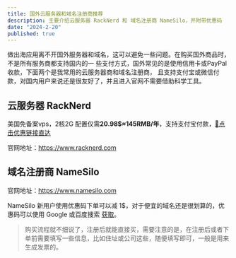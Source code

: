 ```yaml
---
title: 国外云服务器和域名注册商推荐
description: 主要介绍云服务器 RackNerd 和 域名注册商 NameSilo，并附带优惠码
date: "2024-2-20"
published: true
---
```


做出海应用离不开国外服务器和域名，这可以避免一些问题。在购买国外商品时，不是所有服务商都支持国内的一
些支付方式，国外常见的是使用信用卡或PayPal收款，下面两个是我常用的云服务器商和域名注册商，
且支持支付宝或微信付款，对国内用户来说还是很友好了，并且进入官网不需要借助科学工具。

## 云服务器 RackNerd

美国免备案vps，2核2G 配置仅需**20.98$≈145RMB/年**，支持支付宝付款，[💁点击优惠链接直达](https://my.racknerd.com/aff.php?aff=10906&pid=681)

官网地址：https://www.racknerd.com

## 域名注册商 NameSilo

官网地址：https://www.namesilo.com

NameSilo 新用户使用优惠码下单可以减 1$，对于便宜的域名还是很划算的，优惠码可以使用 Google 或百度搜索 [获取](https://www.google.com/search?q=NameSilo%E4%BC%98%E6%83%A0%E7%A0%81&sca_esv=ebabc885052a0758&sxsrf=ACQVn090VWFc4puOBdjcjt7Py5Zx6-meUw%3A1708347924599&ei=FFLTZZyDJICm2roPhrCM0AI&ved=0ahUKEwic3cr5u7eEAxUAk1YBHQYYAyoQ4dUDCBA&uact=5&oq=NameSilo%E4%BC%98%E6%83%A0%E7%A0%81&gs_lp=Egxnd3Mtd2l6LXNlcnAiEU5hbWVTaWxv5LyY5oOg56CBMggQABiABBiiBEj3DlCUBli5DXABeAGQAQCYAfsCoAGUCKoBAzMtM7gBA8gBAPgBAcICBxAjGLADGCfCAgoQABhHGNYEGLADwgINEAAYgAQYigUYQxiwA8ICGRAuGIAEGIoFGEMYxwEY0QMYyAMYsAPYAQHCAhMQLhiABBiKBRhDGMgDGLAD2AEBwgIHECMYsAIYJ8ICCBAAGIAEGMsBwgIHEAAYgAQYDcICBhAAGB4YDcICCBAAGB4YDRgKwgIIEAAYHhgNGA_CAggQABgIGB4YDYgGAZAGE7oGBggBEAEYCA&sclient=gws-wiz-serp)。

> 购买流程就不细说了，注册后就能直接买，需要注意的是，在注册后或者下单前需要填写一些信息，比如住址或公司这些，随便填写即可，一般是用来生成发票的。

